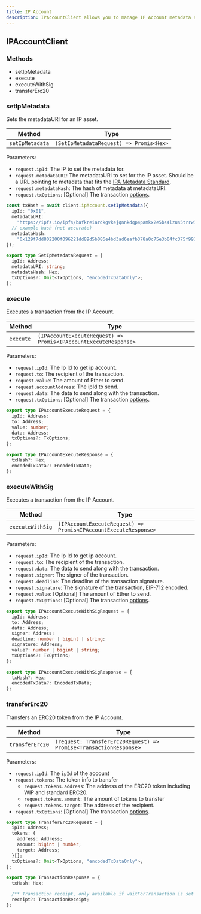 ```yaml
---
title: IP Account
description: IPAccountClient allows you to manage IP Account metadata and execute transactions.
---
```


## IPAccountClient

### Methods

- setIpMetadata
- execute
- executeWithSig
- transferErc20

### setIpMetadata

Sets the metadataURI for an IP asset.

| Method          | Type                                    |
| --------------- | --------------------------------------- |
| `setIpMetadata` | `(SetIpMetadataRequest) => Promis<Hex>` |

Parameters:

- `request.ipId`: The IP to set the metadata for.
- `request.metadataURI`: The metadataURI to set for the IP asset. Should be a URL pointing to metadata that fits the [IPA Metadata Standard](/concepts/ip-asset/ipa-metadata-standard).
- `request.metadataHash`: The hash of metadata at metadataURI.
- `request.txOptions`: \[Optional] The transaction [options](https://github.com/storyprotocol/sdk/blob/main/packages/core-sdk/src/types/options.ts).

```typescript TypeScript
const txHash = await client.ipAccount.setIpMetadata({
  ipId: "0x01",
  metadataURI:
    "https://ipfs.io/ipfs/bafkreiardkgvkejqnnkdqp4pamkx2e5bs4lzus5trrw3hgmoa7dlbb6foe",
  // example hash (not accurate)
  metadataHash:
    "0x129f7dd802200f096221dd89d5b086e4bd3ad6eafb378a0c75e3b04fc375f997",
});
```

```typescript Request Type
export type SetIpMetadataRequest = {
  ipId: Address;
  metadataURI: string;
  metadataHash: Hex;
  txOptions?: Omit<TxOptions, "encodedTxDataOnly">;
};
```

### execute

Executes a transaction from the IP Account.

| Method    | Type                                                            |
| --------- | --------------------------------------------------------------- |
| `execute` | `(IPAccountExecuteRequest) => Promis<IPAccountExecuteResponse>` |

Parameters:

- `request.ipId`: The Ip Id to get ip account.
- `request.to`: The recipient of the transaction.
- `request.value`: The amount of Ether to send.
- `request.accountAddress`: The ipId to send.
- `request.data`: The data to send along with the transaction.
- `request.txOptions`: \[Optional] The transaction [options](https://github.com/storyprotocol/sdk/blob/main/packages/core-sdk/src/types/options.ts).

```typescript Request Type
export type IPAccountExecuteRequest = {
  ipId: Address;
  to: Address;
  value: number;
  data: Address;
  txOptions?: TxOptions;
};
```

```typescript Response Type
export type IPAccountExecuteResponse = {
  txHash?: Hex;
  encodedTxData?: EncodedTxData;
};
```

### executeWithSig

Executes a transaction from the IP Account.

| Method           | Type                                                            |
| ---------------- | --------------------------------------------------------------- |
| `executeWithSig` | `(IPAccountExecuteRequest) => Promis<IPAccountExecuteResponse>` |

Parameters:

- `request.ipId`: The Ip Id to get ip account.
- `request.to`: The recipient of the transaction.
- `request.data`: The data to send along with the transaction.
- `request.signer`: The signer of the transaction.
- `request.deadline`: The deadline of the transaction signature.
- `request.signature`: The signature of the transaction, EIP-712 encoded.
- `request.value`: \[Optional] The amount of Ether to send.
- `request.txOptions`: \[Optional] The transaction [options](https://github.com/storyprotocol/sdk/blob/main/packages/core-sdk/src/types/options.ts).

```typescript Request Type
export type IPAccountExecuteWithSigRequest = {
  ipId: Address;
  to: Address;
  data: Address;
  signer: Address;
  deadline: number | bigint | string;
  signature: Address;
  value?: number | bigint | string;
  txOptions?: TxOptions;
};
```

```typescript Response Type
export type IPAccountExecuteWithSigResponse = {
  txHash?: Hex;
  encodedTxData?: EncodedTxData;
};
```

### transferErc20

Transfers an ERC20 token from the IP Account.

| Method          | Type                                                              |
| --------------- | ----------------------------------------------------------------- |
| `transferErc20` | `(request: TransferErc20Request) => Promise<TransactionResponse>` |

Parameters:

- `request.ipId`: The `ipId` of the account
- `request.tokens`: The token info to transfer
  - `request.tokens.address`: The address of the ERC20 token including WIP and standard ERC20.
  - `request.tokens.amount`: The amount of tokens to transfer
  - `request.tokens.target`: The address of the recipient.
- `request.txOptions`: \[Optional] The transaction [options](https://github.com/storyprotocol/sdk/blob/main/packages/core-sdk/src/types/options.ts).

```typescript Request Type
export type TransferErc20Request = {
  ipId: Address;
  tokens: {
    address: Address;
    amount: bigint | number;
    target: Address;
  }[];
  txOptions?: Omit<TxOptions, "encodedTxDataOnly">;
};
```

```typescript Response Type
export type TransactionResponse = {
  txHash: Hex;

  /** Transaction receipt, only available if waitForTransaction is set to true */
  receipt?: TransactionReceipt;
};
```
